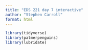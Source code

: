 ```yaml
---
title: "EDS 221 day 7 interactive"
author: "Stephen Carroll"
format: html
---
```


```r
library(tidyverse)
library(palmerpenguins)
library(lubridate)
```

